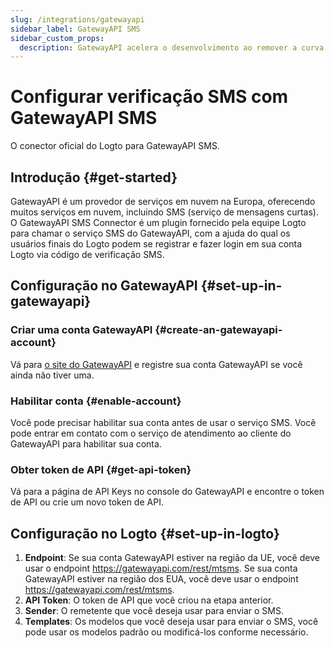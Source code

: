 ```yaml
---
slug: /integrations/gatewayapi
sidebar_label: GatewayAPI SMS
sidebar_custom_props:
  description: GatewayAPI acelera o desenvolvimento ao remover a curva de aprendizado e as suposições, para que você possa começar a construir imediatamente com nossas APIs.
---
```



# Configurar verificação SMS com GatewayAPI SMS

O conector oficial do Logto para GatewayAPI SMS.

<GuideTip />

## Introdução \{#get-started}

GatewayAPI é um provedor de serviços em nuvem na Europa, oferecendo muitos serviços em nuvem, incluindo SMS (serviço de mensagens curtas). O GatewayAPI SMS Connector é um plugin fornecido pela equipe Logto para chamar o serviço SMS do GatewayAPI, com a ajuda do qual os usuários finais do Logto podem se registrar e fazer login em sua conta Logto via código de verificação SMS.

## Configuração no GatewayAPI \{#set-up-in-gatewayapi}

### Criar uma conta GatewayAPI \{#create-an-gatewayapi-account}

Vá para [o site do GatewayAPI](https://www.gatewayapi.com/) e registre sua conta GatewayAPI se você ainda não tiver uma.

### Habilitar conta \{#enable-account}

Você pode precisar habilitar sua conta antes de usar o serviço SMS. Você pode entrar em contato com o serviço de atendimento ao cliente do GatewayAPI para habilitar sua conta.

### Obter token de API \{#get-api-token}

Vá para a página de API Keys no console do GatewayAPI e encontre o token de API ou crie um novo token de API.

## Configuração no Logto \{#set-up-in-logto}

1. **Endpoint**: Se sua conta GatewayAPI estiver na região da UE, você deve usar o endpoint https://gatewayapi.com/rest/mtsms. Se sua conta GatewayAPI estiver na região dos EUA, você deve usar o endpoint https://gatewayapi.com/rest/mtsms.
2. **API Token**: O token de API que você criou na etapa anterior.
3. **Sender**: O remetente que você deseja usar para enviar o SMS.
4. **Templates**: Os modelos que você deseja usar para enviar o SMS, você pode usar os modelos padrão ou modificá-los conforme necessário.
